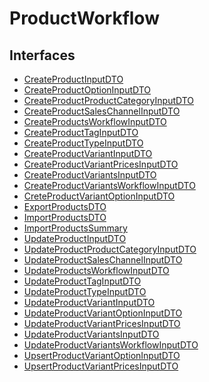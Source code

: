 
# ProductWorkflow

## Interfaces

- [CreateProductInputDTO](../ProductWorkflow/interfaces/types.WorkflowTypes.ProductWorkflow.CreateProductInputDTO/page.mdx)
- [CreateProductOptionInputDTO](../ProductWorkflow/interfaces/types.WorkflowTypes.ProductWorkflow.CreateProductOptionInputDTO/page.mdx)
- [CreateProductProductCategoryInputDTO](../ProductWorkflow/interfaces/types.WorkflowTypes.ProductWorkflow.CreateProductProductCategoryInputDTO/page.mdx)
- [CreateProductSalesChannelInputDTO](../ProductWorkflow/interfaces/types.WorkflowTypes.ProductWorkflow.CreateProductSalesChannelInputDTO/page.mdx)
- [CreateProductsWorkflowInputDTO](../ProductWorkflow/interfaces/types.WorkflowTypes.ProductWorkflow.CreateProductsWorkflowInputDTO/page.mdx)
- [CreateProductTagInputDTO](../ProductWorkflow/interfaces/types.WorkflowTypes.ProductWorkflow.CreateProductTagInputDTO/page.mdx)
- [CreateProductTypeInputDTO](../ProductWorkflow/interfaces/types.WorkflowTypes.ProductWorkflow.CreateProductTypeInputDTO/page.mdx)
- [CreateProductVariantInputDTO](../ProductWorkflow/interfaces/types.WorkflowTypes.ProductWorkflow.CreateProductVariantInputDTO/page.mdx)
- [CreateProductVariantPricesInputDTO](../ProductWorkflow/interfaces/types.WorkflowTypes.ProductWorkflow.CreateProductVariantPricesInputDTO/page.mdx)
- [CreateProductVariantsInputDTO](../ProductWorkflow/interfaces/types.WorkflowTypes.ProductWorkflow.CreateProductVariantsInputDTO/page.mdx)
- [CreateProductVariantsWorkflowInputDTO](../ProductWorkflow/interfaces/types.WorkflowTypes.ProductWorkflow.CreateProductVariantsWorkflowInputDTO/page.mdx)
- [CreteProductVariantOptionInputDTO](../ProductWorkflow/interfaces/types.WorkflowTypes.ProductWorkflow.CreteProductVariantOptionInputDTO/page.mdx)
- [ExportProductsDTO](../ProductWorkflow/interfaces/types.WorkflowTypes.ProductWorkflow.ExportProductsDTO/page.mdx)
- [ImportProductsDTO](../ProductWorkflow/interfaces/types.WorkflowTypes.ProductWorkflow.ImportProductsDTO/page.mdx)
- [ImportProductsSummary](../ProductWorkflow/interfaces/types.WorkflowTypes.ProductWorkflow.ImportProductsSummary/page.mdx)
- [UpdateProductInputDTO](../ProductWorkflow/interfaces/types.WorkflowTypes.ProductWorkflow.UpdateProductInputDTO/page.mdx)
- [UpdateProductProductCategoryInputDTO](../ProductWorkflow/interfaces/types.WorkflowTypes.ProductWorkflow.UpdateProductProductCategoryInputDTO/page.mdx)
- [UpdateProductSalesChannelInputDTO](../ProductWorkflow/interfaces/types.WorkflowTypes.ProductWorkflow.UpdateProductSalesChannelInputDTO/page.mdx)
- [UpdateProductsWorkflowInputDTO](../ProductWorkflow/interfaces/types.WorkflowTypes.ProductWorkflow.UpdateProductsWorkflowInputDTO/page.mdx)
- [UpdateProductTagInputDTO](../ProductWorkflow/interfaces/types.WorkflowTypes.ProductWorkflow.UpdateProductTagInputDTO/page.mdx)
- [UpdateProductTypeInputDTO](../ProductWorkflow/interfaces/types.WorkflowTypes.ProductWorkflow.UpdateProductTypeInputDTO/page.mdx)
- [UpdateProductVariantInputDTO](../ProductWorkflow/interfaces/types.WorkflowTypes.ProductWorkflow.UpdateProductVariantInputDTO/page.mdx)
- [UpdateProductVariantOptionInputDTO](../ProductWorkflow/interfaces/types.WorkflowTypes.ProductWorkflow.UpdateProductVariantOptionInputDTO/page.mdx)
- [UpdateProductVariantPricesInputDTO](../ProductWorkflow/interfaces/types.WorkflowTypes.ProductWorkflow.UpdateProductVariantPricesInputDTO/page.mdx)
- [UpdateProductVariantsInputDTO](../ProductWorkflow/interfaces/types.WorkflowTypes.ProductWorkflow.UpdateProductVariantsInputDTO/page.mdx)
- [UpdateProductVariantsWorkflowInputDTO](../ProductWorkflow/interfaces/types.WorkflowTypes.ProductWorkflow.UpdateProductVariantsWorkflowInputDTO/page.mdx)
- [UpsertProductVariantOptionInputDTO](../ProductWorkflow/interfaces/types.WorkflowTypes.ProductWorkflow.UpsertProductVariantOptionInputDTO/page.mdx)
- [UpsertProductVariantPricesInputDTO](../ProductWorkflow/interfaces/types.WorkflowTypes.ProductWorkflow.UpsertProductVariantPricesInputDTO/page.mdx)
